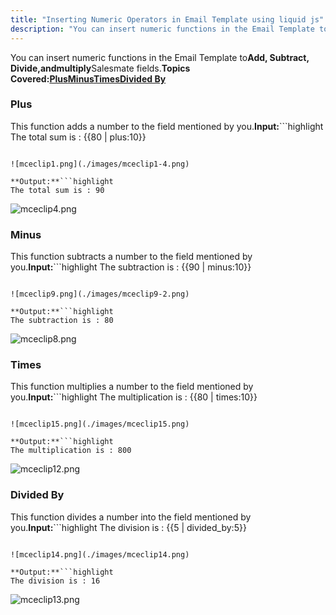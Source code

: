 ```yaml
---
title: "Inserting Numeric Operators in Email Template using liquid js"
description: "You can insert numeric functions in the Email Template to**Add, Subtract, Divide,**and**multiply**Salesmate fields.**Topics Covered:**[**Plus**](https..."
---
```


You can insert numeric functions in the Email Template to**Add, Subtract, Divide,**and**multiply**Salesmate fields.**Topics Covered:**[**Plus**](https://support.salesmate.io/hc/en-us/articles/360054459152-Inserting-Numeric-Operators-in-Email-Template-using-liquid-js#h_01H25TBHK9D0ZSXEZNXECNSWRZ)[**Minus**](https://support.salesmate.io/hc/en-us/articles/360054459152-Inserting-Numeric-Operators-in-Email-Template-using-liquid-js#h_01H25TBRJFAACPEPSMK4J9TEJC)[**Times**](https://support.salesmate.io/hc/en-us/articles/360054459152-Inserting-Numeric-Operators-in-Email-Template-using-liquid-js#h_01H25TBZHMQXYEXNCGNED6CD76)[**Divided By**](https://support.salesmate.io/hc/en-us/articles/360054459152-Inserting-Numeric-Operators-in-Email-Template-using-liquid-js#h_01H25TC93CXDHNAMCQ5X85RVAR)

### Plus

This function adds a number to the field mentioned by you.**Input:**```highlight
The total sum is : &#123;&#123;80 | plus:10&#125;&#125;
```

![mceclip1.png](./images/mceclip1-4.png)

**Output:**```highlight
The total sum is : 90
```

![mceclip4.png](./images/mceclip4-2.png)

### Minus

This function subtracts a number to the field mentioned by you.**Input:**```highlight
The subtraction is : &#123;&#123;90 | minus:10&#125;&#125;
```

![mceclip9.png](./images/mceclip9-2.png)

**Output:**```highlight
The subtraction is : 80
```

![mceclip8.png](./images/mceclip8.png)

### Times

This function multiplies a number to the field mentioned by you.**Input:**```highlight
The multiplication is : &#123;&#123;80 | times:10&#125;&#125;
```

![mceclip15.png](./images/mceclip15.png)

**Output:**```highlight
The multiplication is : 800
```

![mceclip12.png](./images/mceclip12.png)

### Divided By

This function divides a number into the field mentioned by you.**Input:**```highlight
The division is : &#123;&#123;5 | divided\_by:5&#125;&#125;
```

![mceclip14.png](./images/mceclip14.png)

**Output:**```highlight
The division is : 16
```

![mceclip13.png](./images/mceclip13.png)
